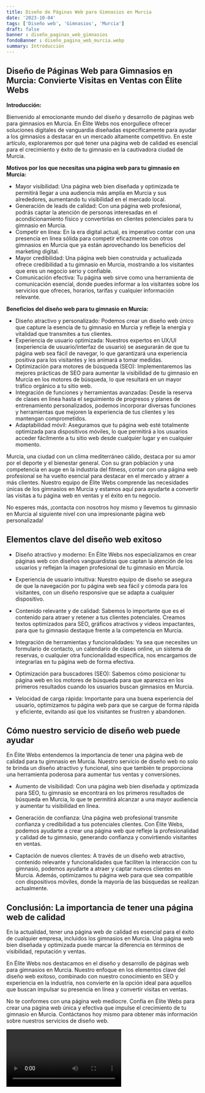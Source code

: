 ```yaml
---
title: Diseño de Páginas Web para Gimnasios en Murcia
date: '2023-10-04'
tags: ['Diseño web', 'Gimnasios', 'Murcia']
draft: false
banner : diseño_paginas_web_gimnasios
fondoBanner : diseño_pagina_web_murcia.webp
summary: Introducción
---
```


## Diseño de Páginas Web para Gimnasios en Murcia: Convierte Visitas en Ventas con Élite Webs

**Introducción:**

Bienvenido al emocionante mundo del diseño y desarrollo de páginas web para gimnasios en Murcia. En Élite Webs nos enorgullece ofrecer soluciones digitales de vanguardia diseñadas específicamente para ayudar a los gimnasios a destacar en un mercado altamente competitivo. En este artículo, exploraremos por qué tener una página web de calidad es esencial para el crecimiento y éxito de tu gimnasio en la cautivadora ciudad de Murcia.

**Motivos por los que necesitas una página web para tu gimnasio en Murcia:**

- Mayor visibilidad: Una página web bien diseñada y optimizada te permitirá llegar a una audiencia más amplia en Murcia y sus alrededores, aumentando tu visibilidad en el mercado local.
- Generación de leads de calidad: Con una página web profesional, podrás captar la atención de personas interesadas en el acondicionamiento físico y convertirlas en clientes potenciales para tu gimnasio en Murcia.
- Competir en línea: En la era digital actual, es imperativo contar con una presencia en línea sólida para competir eficazmente con otros gimnasios en Murcia que ya están aprovechando los beneficios del marketing digital.
- Mayor credibilidad: Una página web bien construida y actualizada ofrece credibilidad a tu gimnasio en Murcia, mostrando a los visitantes que eres un negocio serio y confiable.
- Comunicación efectiva: Tu página web sirve como una herramienta de comunicación esencial, donde puedes informar a los visitantes sobre los servicios que ofreces, horarios, tarifas y cualquier información relevante.

**Beneficios del diseño web para tu gimnasio en Murcia:**

- Diseño atractivo y personalizado: Podemos crear un diseño web único que capture la esencia de tu gimnasio en Murcia y refleje la energía y vitalidad que transmites a tus clientes.
- Experiencia de usuario optimizada: Nuestros expertos en UX/UI (experiencia de usuario/interfaz de usuario) se asegurarán de que tu página web sea fácil de navegar, lo que garantizará una experiencia positiva para los visitantes y les animará a tomar medidas.
- Optimización para motores de búsqueda (SEO): Implementaremos las mejores prácticas de SEO para aumentar la visibilidad de tu gimnasio en Murcia en los motores de búsqueda, lo que resultará en un mayor tráfico orgánico a tu sitio web.
- Integración de funciones y herramientas avanzadas: Desde la reserva de clases en línea hasta el seguimiento de progresos y planes de entrenamiento personalizados, podemos incorporar diversas funciones y herramientas que mejoren la experiencia de tus clientes y les mantengan comprometidos.
- Adaptabilidad móvil: Aseguramos que tu página web esté totalmente optimizada para dispositivos móviles, lo que permitirá a los usuarios acceder fácilmente a tu sitio web desde cualquier lugar y en cualquier momento.

Murcia, una ciudad con un clima mediterráneo cálido, destaca por su amor por el deporte y el bienestar general. Con su gran población y una competencia en auge en la industria del fitness, contar con una página web profesional se ha vuelto esencial para destacar en el mercado y atraer a más clientes. Nuestro equipo de Élite Webs comprende las necesidades únicas de los gimnasios en Murcia y estamos aquí para ayudarte a convertir las visitas a tu página web en ventas y el éxito en tu negocio.

No esperes más, ¡contacta con nosotros hoy mismo y llevemos tu gimnasio en Murcia al siguiente nivel con una impresionante página web personalizada!

<GifSeo />

<Cta />

## Elementos clave del diseño web exitoso

- Diseño atractivo y moderno: En Élite Webs nos especializamos en crear páginas web con diseños vanguardistas que captan la atención de los usuarios y reflejan la imagen profesional de tu gimnasio en Murcia.

- Experiencia de usuario intuitiva: Nuestro equipo de diseño se asegura de que la navegación por tu página web sea fácil y cómoda para los visitantes, con un diseño responsive que se adapta a cualquier dispositivo.

- Contenido relevante y de calidad: Sabemos lo importante que es el contenido para atraer y retener a tus clientes potenciales. Creamos textos optimizados para SEO, gráficos atractivos y videos impactantes, para que tu gimnasio destaque frente a la competencia en Murcia.

- Integración de herramientas y funcionalidades: Ya sea que necesites un formulario de contacto, un calendario de clases online, un sistema de reservas, o cualquier otra funcionalidad específica, nos encargamos de integrarlas en tu página web de forma efectiva.

- Optimización para buscadores (SEO): Sabemos cómo posicionar tu página web en los motores de búsqueda para que aparezca en los primeros resultados cuando los usuarios buscan gimnasios en Murcia.

- Velocidad de carga rápida: Importante para una buena experiencia del usuario, optimizamos tu página web para que se cargue de forma rápida y eficiente, evitando así que los visitantes se frustren y abandonen.

## Cómo nuestro servicio de diseño web puede ayudar

En Élite Webs entendemos la importancia de tener una página web de calidad para tu gimnasio en Murcia. Nuestro servicio de diseño web no solo te brinda un diseño atractivo y funcional, sino que también te proporciona una herramienta poderosa para aumentar tus ventas y conversiones.

- Aumento de visibilidad: Con una página web bien diseñada y optimizada para SEO, tu gimnasio se encontrará en los primeros resultados de búsqueda en Murcia, lo que te permitirá alcanzar a una mayor audiencia y aumentar tu visibilidad en línea.

- Generación de confianza: Una página web profesional transmite confianza y credibilidad a tus potenciales clientes. Con Élite Webs, podemos ayudarte a crear una página web que refleje la profesionalidad y calidad de tu gimnasio, generando confianza y convirtiendo visitantes en ventas.

- Captación de nuevos clientes: A través de un diseño web atractivo, contenido relevante y funcionalidades que faciliten la interacción con tu gimnasio, podemos ayudarte a atraer y captar nuevos clientes en Murcia. Además, optimizamos tu página web para que sea compatible con dispositivos móviles, donde la mayoría de las búsquedas se realizan actualmente.

## Conclusión: La importancia de tener una página web de calidad

En la actualidad, tener una página web de calidad es esencial para el éxito de cualquier empresa, incluidos los gimnasios en Murcia. Una página web bien diseñada y optimizada puede marcar la diferencia en términos de visibilidad, reputación y ventas.

En Élite Webs nos destacamos en el diseño y desarrollo de páginas web para gimnasios en Murcia. Nuestro enfoque en los elementos clave del diseño web exitoso, combinado con nuestro conocimiento en SEO y experiencia en la industria, nos convierte en la opción ideal para aquellos que buscan impulsar su presencia en línea y convertir visitas en ventas.

No te conformes con una página web mediocre. Confía en Élite Webs para crear una página web única y efectiva que impulse el crecimiento de tu gimnasio en Murcia. Contáctanos hoy mismo para obtener más información sobre nuestros servicios de diseño web.

<Video />

<CtaBot job='Gimnasios' city='Murcia'/>

<Gmaps query='Murcia+españa+maps' />
